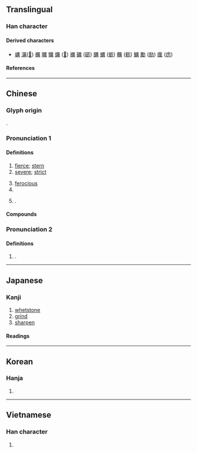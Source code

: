 {{also|厉}}
{{character info}}
==Translingual==

===Han character===
{{Han char|rn=27|rad=厂|as=12|sn=14|four=71227|canj=MTWB|ids=⿸厂萬}}

====Derived characters====
* [[巁]] [[濿]]([[𪵱]]) [[櫔]] [[曞]] [[犡]] [[爄]] ([[𤇃]]) [[禲]] [[礪]] ([[砺]]) [[矋]] [[蠣]] ([[蛎]]) [[糲]] ([[粝]]) [[鱱]] [[勵]] ([[励]]) [[癘]] ([[疠]])

====References====
{{Han ref|kx=0163.090|dkj=03041|dj=0371.110|hdz=10077.170|uh=53B2}}

----

==Chinese==
{{zh-forms|s=厉}}

===Glyph origin===
{{Han etym}}
{{Han compound|厂|蠆|ls=psc|c1=s|c2=p|abb2=y}}.

===Pronunciation 1===
{{zh-pron
|m=lì
|c=lai6
|h=pfs=li
|j=li3
|mn=lī/lē
|mn_note=lī - vernacular; lē - literary
|mn-t=li6
|mc=y
|oc=y
|ma=
|cat=n,v,pn
}}

====Definitions====
{{zh-hanzi}}

# [[fierce]]; [[stern]]
# [[severe]]; [[strict]]
#: {{zh-l|嚴厲}}
# [[ferocious]]
# {{surname|zh}}
# {{lb|zh|classical}} {{n-g|Same as}} {{zh-l|礪}}.

====Compounds====
{{zh-der|厲階|哀厲|凌厲攻勢|厲色|奮發蹈厲|厲民|厲鬼|再接再厲|幽厲|崇化厲俗|厲兵|厲疾|厲聲|周厲王|夭厲|厲風|帶厲山河|惕厲|厲兵秣馬|厲兵粟馬|厲行|大厲|厲吼|厲精更始|帶河厲山|厲精圖治|厲害|峻厲|峭厲|厲精求治|厲精|嚴厲|厲行節約|外厲內荏|夕惕若厲|慘厲|嚴詞厲色|厲禁|厲節|厲神|厲世摩鈍|妖厲|凌厲|暴厲之氣|磨厲以須|清厲|摩厲以須|發揚蹈厲|玄厲|激厲|深厲淺揭|發揚踔厲|淬厲|秣馬厲兵|橫厲|礱厲|正顏厲色|檢厲|敷張揚厲|揚厲|疾言厲色|氛厲|敦世厲俗|盛食厲兵|暴厲|皎厲|敕厲|激貪厲俗|淒厲|敦風厲俗|泰山若厲|正言厲顏|矯厲|疥厲|正言厲色|勗厲|暴厲恣睢|聲色俱厲|訾厲|藻厲|詬厲|蹈厲奮發|色厲內荏|繕甲厲兵|粗聲厲語|選士厲兵|變本加厲|風厲|雷厲風飛|飭厲|雷厲風行|雷厲|蹈厲之志|辭色俱厲|踔厲風發|鋪張揚厲|色厲|厲山|厲厲}}

===Pronunciation 2===
{{zh-pron
|m=lài,lì
|cat=
}}

====Definitions====
{{zh-hanzi}}

# {{n-g|Same as}} {{zh-l|癩}}.

----

==Japanese==

===Kanji===
{{ja-kanji|grade=|rs=厂12}}

# [[whetstone]]
# [[grind]]
# [[sharpen]]

====Readings====
{{ja-readings
|on=れい, らい, れつ, れち
|kun=と, とぐ, こする
}}

----

==Korean==

===Hanja===
{{ko-hanja|려}}

# {{rfdef|ko|sort=厂12}}

----

==Vietnamese==

===Han character===
{{vi-readings|reading=[[lẹ]], [[lệ]]|rs=厂12}}

# {{rfdef|vi|sort=厂12}}